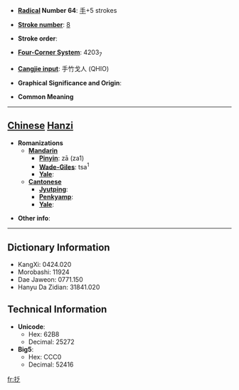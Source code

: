 * '''[[Wiktionary:Chinese radical index| Radical]] Number 64''': [[Wiktionary:Chinese radical index 手|手]]+5 strokes

* '''[[Wiktionary:Chinese total strokes index|Stroke number]]''': [[Wiktionary:Chinese total strokes index 8|8]]

* '''Stroke order''': 

* '''[[Wiktionary:Chinese four corner index|Four-Corner System]]''': 4203<sub>7</sub>

* '''[[Wiktionary:Chinese Cangjie index|Cangjie input]]''': 手竹戈人 (QHIO)

* '''Graphical Significance and Origin''': 

* '''Common Meaning'''

----

== [[Chinese]] [[Hanzi]] ==

* '''Romanizations'''
** '''[[Mandarin]]'''
*** '''[[Pinyin]]''': zā (za1)
*** '''[[Wade-Giles]]''': tsa<sup>1</sup>
*** '''[[Yale]]''': 
** '''[[Cantonese]]'''
*** '''[[Jyutping]]''':
*** '''[[Penkyamp]]''': 
*** '''[[Yale]]''': 

* '''Other info''': 

----

== Dictionary Information ==

* KangXi: 0424.020
* Morobashi: 11924
* Dae Jaweon: 0771.150
* Hanyu Da Zidian: 31841.020

== Technical Information ==

* '''Unicode''':
** Hex: 62B8
** Decimal: 25272
* '''Big5''':
** Hex: CCC0
** Decimal: 52416

[[fr:抸]]